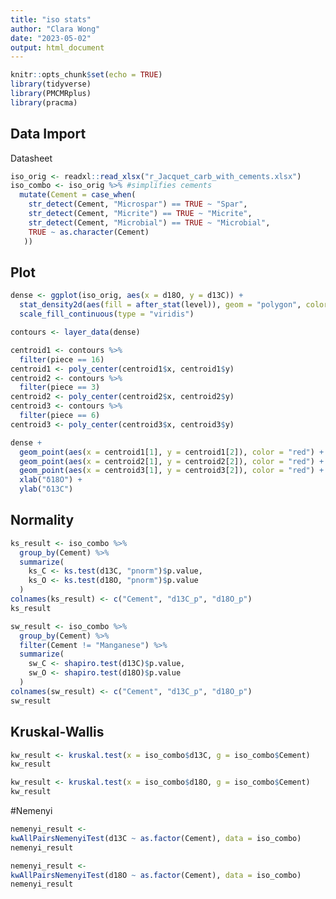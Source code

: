 ```yaml
---
title: "iso stats"
author: "Clara Wong"
date: "2023-05-02"
output: html_document
---
```


```r
knitr::opts_chunk$set(echo = TRUE)
library(tidyverse)
library(PMCMRplus)
library(pracma)
```

## Data Import
Datasheet
```r
iso_orig <- readxl::read_xlsx("r_Jacquet_carb_with_cements.xlsx")
iso_combo <- iso_orig %>% #simplifies cements
  mutate(Cement = case_when(
    str_detect(Cement, "Microspar") == TRUE ~ "Spar",
    str_detect(Cement, "Micrite") == TRUE ~ "Micrite",
    str_detect(Cement, "Microbial") == TRUE ~ "Microbial",
    TRUE ~ as.character(Cement)
   ))
```

## Plot
```r
dense <- ggplot(iso_orig, aes(x = d18O, y = d13C)) +
  stat_density2d(aes(fill = after_stat(level)), geom = "polygon", color = "white") +
  scale_fill_continuous(type = "viridis")

contours <- layer_data(dense)

centroid1 <- contours %>%
  filter(piece == 16)
centroid1 <- poly_center(centroid1$x, centroid1$y)
centroid2 <- contours %>%
  filter(piece == 3)
centroid2 <- poly_center(centroid2$x, centroid2$y)
centroid3 <- contours %>%
  filter(piece == 6)
centroid3 <- poly_center(centroid3$x, centroid3$y)

dense + 
  geom_point(aes(x = centroid1[1], y = centroid1[2]), color = "red") +
  geom_point(aes(x = centroid2[1], y = centroid2[2]), color = "red") +
  geom_point(aes(x = centroid3[1], y = centroid3[2]), color = "red") +
  xlab("δ18O") +
  ylab("δ13C")
```

## Normality
```r
ks_result <- iso_combo %>%
  group_by(Cement) %>%
  summarize(
    ks_C <- ks.test(d13C, "pnorm")$p.value,
    ks_O <- ks.test(d18O, "pnorm")$p.value
  )
colnames(ks_result) <- c("Cement", "d13C_p", "d18O_p")
ks_result
```

```r
sw_result <- iso_combo %>%
  group_by(Cement) %>%
  filter(Cement != "Manganese") %>%
  summarize(
    sw_C <- shapiro.test(d13C)$p.value,
    sw_O <- shapiro.test(d18O)$p.value
  )
colnames(sw_result) <- c("Cement", "d13C_p", "d18O_p")
sw_result
```


## Kruskal-Wallis
```r
kw_result <- kruskal.test(x = iso_combo$d13C, g = iso_combo$Cement)
kw_result
```
```r
kw_result <- kruskal.test(x = iso_combo$d18O, g = iso_combo$Cement)
kw_result
```

#Nemenyi
```r
nemenyi_result <-
kwAllPairsNemenyiTest(d13C ~ as.factor(Cement), data = iso_combo)
nemenyi_result
```
```r
nemenyi_result <-
kwAllPairsNemenyiTest(d18O ~ as.factor(Cement), data = iso_combo)
nemenyi_result
```